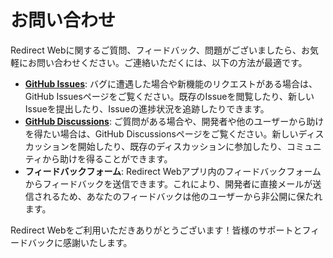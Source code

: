 # お問い合わせ

Redirect Webに関するご質問、フィードバック、問題がございましたら、お気軽にお問い合わせください。ご連絡いただくには、以下の方法が最適です。

- **[GitHub Issues](https://github.com/mshibanami/RedirectWeb/issues)**: バグに遭遇した場合や新機能のリクエストがある場合は、GitHub Issuesページをご覧ください。既存のIssueを閲覧したり、新しいIssueを提出したり、Issueの進捗状況を追跡したりできます。
- **[GitHub Discussions](https://github.com/mshibanami/RedirectWeb/discussions)**: ご質問がある場合や、開発者や他のユーザーから助けを得たい場合は、GitHub Discussionsページをご覧ください。新しいディスカッションを開始したり、既存のディスカッションに参加したり、コミュニティから助けを得ることができます。
- **フィードバックフォーム**: Redirect Webアプリ内のフィードバックフォームからフィードバックを送信できます。これにより、開発者に直接メールが送信されるため、あなたのフィードバックは他のユーザーから非公開に保たれます。

Redirect Webをご利用いただきありがとうございます！皆様のサポートとフィードバックに感謝いたします。